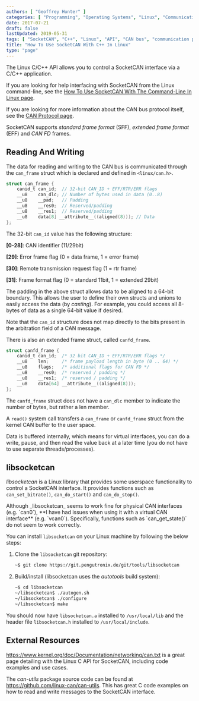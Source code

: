 ```yaml
---
authors: [ "Geoffrey Hunter" ]
categories: [ "Programming", "Operating Systems", "Linux", "Communication Protocols", "C++" ]
date: 2017-07-21
draft: false
lastUpdated: 2019-05-31
tags: [ "SocketCAN", "C++", "Linux", "API", "CAN bus", "communication protocol", "libsocketcan", "kernel", "network" ]
title: "How To Use SocketCAN With C++ In Linux"
type: "page"
---
```



The Linux C/C++ API allows you to control a SocketCAN interface via a C/C++ application.

If you are looking for help interfacing with SocketCAN from the Linux command-line, see the [How To Use SocketCAN With The Command-Line In Linux page](/programming/operating-systems/linux/how-to-use-socketcan-with-the-command-line-in-linux/index.mdx).

If you are looking for more information about the CAN bus protocol itself, see the [CAN Protocol page](/electronics/communication-protocols/can-protocol/index.mdx).

SocketCAN supports _standard frame format_ (SFF), _extended frame format_ (EFF) and _CAN FD_ frames.

## Reading And Writing

The data for reading and writing to the CAN bus is communicated through the `can_frame` struct which is declared and defined in `<linux/can.h>`.

```c
struct can_frame {
    canid_t can_id;  // 32-bit CAN_ID + EFF/RTR/ERR flags
    __u8    can_dlc; // Number of bytes used in data (0..8)
    __u8    __pad;   // Padding
    __u8    __res0;  // Reserved/padding
    __u8    __res1;  // Reserved/padding
    __u8    data[8] __attribute__((aligned(8))); // Data
};
```

The 32-bit `can_id` value has the following structure:

**[0-28]**: CAN identifier (11/29bit)  

**[29]**: Error frame flag (0 = data frame, 1 = error frame)  

**[30]**: Remote transmission request flag (1 = rtr frame)  

**[31]**: Frame format flag (0 = standard 11bit, 1 = extended 29bit)

The padding in the above struct allows data to be aligned to a 64-bit boundary. This allows the user to define their own structs and unions to easily access the data (by _casting_). For example, you could access all 8-bytes of data as a single 64-bit value if desired.


Note that the `can_id` structure does not map directly to the bits present in the arbitration field of a CAN message.

There is also an extended frame struct, called `canfd_frame`.

```c
struct canfd_frame {
    canid_t can_id;  /* 32 bit CAN_ID + EFF/RTR/ERR flags */
    __u8    len;     /* frame payload length in byte (0 .. 64) */
    __u8    flags;   /* additional flags for CAN FD */
    __u8    __res0;  /* reserved / padding */
    __u8    __res1;  /* reserved / padding */
    __u8    data[64] __attribute__((aligned(8)));
};
```

The `canfd_frame` struct does not have a `can_dlc` member to indicate the number of bytes, but rather a len member.

A `read()` system call transfers a `can_frame` or `canfd_frame` struct from the kernel CAN buffer to the user space.

Data is buffered internally, which means for virtual interfaces, you can do a write, pause, and then read the value back at a later time (you do not have to use separate threads/processes).

## libsocketcan

_libsocketcan_ is a Linux library that provides some userspace functionality to control a SocketCAN interface. It provides functions such as `can_set_bitrate()`, `can_do_start()` and `can_do_stop()`.

<Aside type="caution">
Although _libsocketcan_ seems to work fine for physical CAN interfaces (e.g. `can0`), **I have had issues when using it with a virtual CAN interface** (e.g. `vcan0`). Specifically, functions such as `can_get_state()` do not seem to work correctly.
</Aside>

You can install `libsocketcan` on your Linux machine by following the below steps:

1. Clone the `libsocketcan` git repository:
    ```bash
    ~$ git clone https://git.pengutronix.de/git/tools/libsocketcan
    ```

2. Build/install (libsocketcan uses the _autotools_ build system):
    ```bash
    ~$ cd libsocketcan
    ~/libsocketcan$ ./autogen.sh
    ~/libsocketcan$ ./configure
    ~/libsocketcan$ make
    ```

You should now have `libsocketcan.a` installed to `/usr/local/lib` and the header file `libsocketcan.h` installed to `/usr/local/include`.

## External Resources

https://www.kernel.org/doc/Documentation/networking/can.txt is a great page detailing with the Linux C API for SocketCAN, including code examples and use cases.

The _can-utils_ package source code can be found at https://github.com/linux-can/can-utils. This has great C code examples on how to read and write messages to the SocketCAN interface.
